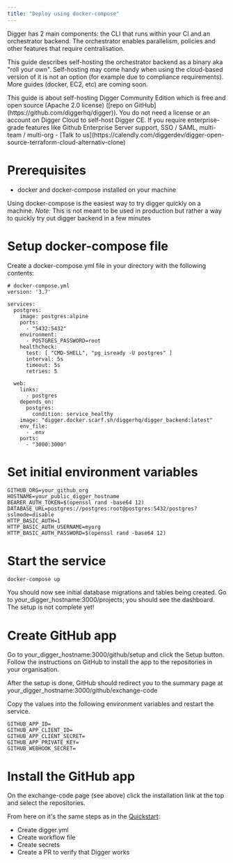 ```yaml
---
title: "Deploy using docker-compose"
---
```


Digger has 2 main components: the CLI that runs within your CI and an orchestrator backend. The orchestrator enables parallelism, policies and other features that require centralisation.

This guide describes self-hosting the orchestrator backend as a binary aka "roll your own". Self-hosting may come handy when using the cloud-based version of it is not an option (for example due to compliance requirements). More guides (docker, EC2, etc) are coming soon.

<Note>
This guide is about self-hosting Digger Community Edition which is free and open source (Apache 2.0 license) ([repo on GitHub](https://github.com/diggerhq/digger)). You do not need a license or an account on Digger Cloud to self-host Digger CE. If you require enterprise-grade features like Github Enterprise Server support, SSO / SAML, multi-team / multi-org - [Talk to us](https://calendly.com/diggerdev/digger-open-source-terraform-cloud-alternativ-clone)
</Note>

# Prerequisites
- docker and docker-compose installed on your machine

Using docker-compose is the easiest way to try digger quickly on a machine.
*Note:* This is not meant to be used in production but rather a way to quickly try out digger backend in a few minutes


# Setup docker-compose file

Create a docker-compose.yml file in your directory with the following contents:

```
# docker-compose.yml
version: '3.7'

services:
  postgres:
    image: postgres:alpine
    ports:
      - "5432:5432"
    environment:
      - POSTGRES_PASSWORD=root
    healthcheck:
      test: [ "CMD-SHELL", "pg_isready -U postgres" ]
      interval: 5s
      timeout: 5s
      retries: 5

  web:
    links:
      - postgres
    depends_on:
      postgres:
        condition: service_healthy
    image: "digger.docker.scarf.sh/diggerhq/digger_backend:latest"
    env_file:
      - .env
    ports:
      - "3000:3000"
```

# Set initial environment variables

```
GITHUB_ORG=your_github_org
HOSTNAME=your_public_digger_hostname
BEARER_AUTH_TOKEN=$(openssl rand -base64 12)
DATABASE_URL=postgres://postgres:root@postgres:5432/postgres?sslmode=disable
HTTP_BASIC_AUTH=1
HTTP_BASIC_AUTH_USERNAME=myorg
HTTP_BASIC_AUTH_PASSWORD=$(openssl rand -base64 12)
```

# Start the service

```
docker-compose up
```
You should now see initial database migrations and tables being created. Go to your_digger_hostname:3000/projects; you should see the dashboard. The setup is not complete yet!

# Create GitHub app

Go to your_digger_hostname:3000/github/setup and click the Setup button. Follow the instructions on GitHub to install the app to the repositories in your organisation.

After the setup is done, GitHub should redirect you to the summary page at your_digger_hostname:3000/github/exchange-code

Copy the values into the following environment variables and restart the service.

```
GITHUB_APP_ID=
GITHUB_APP_CLIENT_ID=
GITHUB_APP_CLIENT_SECRET=
GITHUB_APP_PRIVATE_KEY=
GITHUB_WEBHOOK_SECRET=
```

# Install the GitHub app

On the exchange-code page (see above) click the installation link at the top and select the repositories.

From here on it's the same steps as in the [Quickstart](https://docs.digger.dev/getting-started/github-actions-+-aws):
- Create digger.yml
- Create workflow file
- Create secrets
- Create a PR to verify that Digger works
